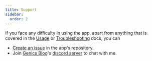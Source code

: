 ```yaml
---
title: Support
sidebar:
  order: 2
---
```


If you face any difficulty in using the app, apart from anything that is covered in the [Usage](/usage) or [Troubleshooting](/other/troubleshooting) docs, you can

* [Create an issue](https://github.com/jekyllex/jekyllex-android/issues/new/choose) in the app's repository.
* Join [Genics Blog](https://genicsblog.com)'s [discord server](https://discord.genicsblog.com) to chat with me.
